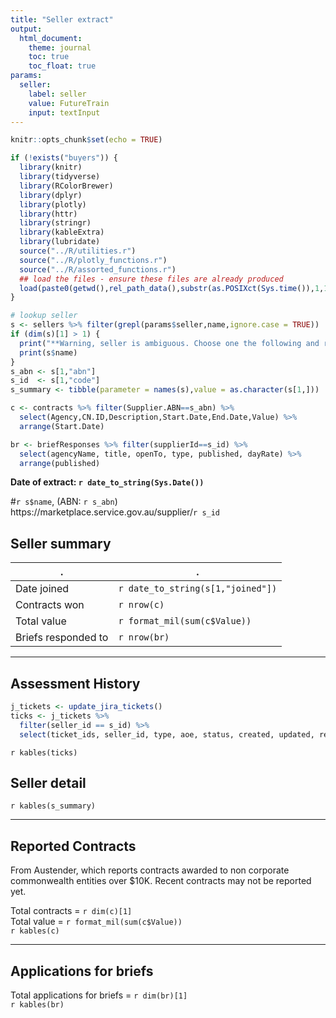 ```yaml
---
title: "Seller extract"
output:
  html_document:
    theme: journal
    toc: true
    toc_float: true
params:
  seller: 
    label: seller
    value: FutureTrain
    input: textInput
---
```


```r
knitr::opts_chunk$set(echo = TRUE)
```

```r
if (!exists("buyers")) {
  library(knitr)
  library(tidyverse)
  library(RColorBrewer)
  library(dplyr)
  library(plotly)
  library(httr)
  library(stringr)
  library(kableExtra)
  library(lubridate)
  source("../R/utilities.r")
  source("../R/plotly_functions.r")
  source("../R/assorted_functions.r")
  ## load the files - ensure these files are already produced
  load(paste0(getwd(),rel_path_data(),substr(as.POSIXct(Sys.time()),1,10),".Rdata"))
}


```
  

```r
# lookup seller
s <- sellers %>% filter(grepl(params$seller,name,ignore.case = TRUE))
if (dim(s)[1] > 1) {
  print("**Warning, seller is ambiguous. Choose one the following and rerun**")
  print(s$name)
}
s_abn <- s[1,"abn"]
s_id  <- s[1,"code"]
s_summary <- tibble(parameter = names(s),value = as.character(s[1,]))

c <- contracts %>% filter(Supplier.ABN==s_abn) %>%
  select(Agency,CN.ID,Description,Start.Date,End.Date,Value) %>%
  arrange(Start.Date)

br <- briefResponses %>% filter(supplierId==s_id) %>%
  select(agencyName, title, openTo, type, published, dayRate) %>%
  arrange(published)

```  
**Date of extract: `r date_to_string(Sys.Date())`**    
  
#`r s$name`, (ABN: `r s_abn`)  
https://marketplace.service.gov.au/supplier/`r s_id`    
  

## Seller summary  

. | .  
--|--  
Date joined | `r date_to_string(s[1,"joined"])`  
Contracts won | `r nrow(c)`  
Total value | `r format_mil(sum(c$Value))`  
Briefs responded to  | `r nrow(br)`  

---   
  
  
## Assessment History    
  

```r
j_tickets <- update_jira_tickets()
ticks <- j_tickets %>%
  filter(seller_id == s_id) %>%
  select(ticket_ids, seller_id, type, aoe, status, created, updated, resolution_date)
```
`r kables(ticks)`   
  
  


## Seller detail   
  
`r kables(s_summary)`  

---  

## Reported Contracts  
From Austender, which reports contracts awarded to non corporate commonwealth entities over $10K. Recent contracts may not be reported yet.  

Total contracts = `r dim(c)[1]`  
Total value     = `r format_mil(sum(c$Value))`    
`r kables(c)`

---  

## Applications for briefs  
Total applications for briefs = `r dim(br)[1]`  
`r kables(br)`  

  

